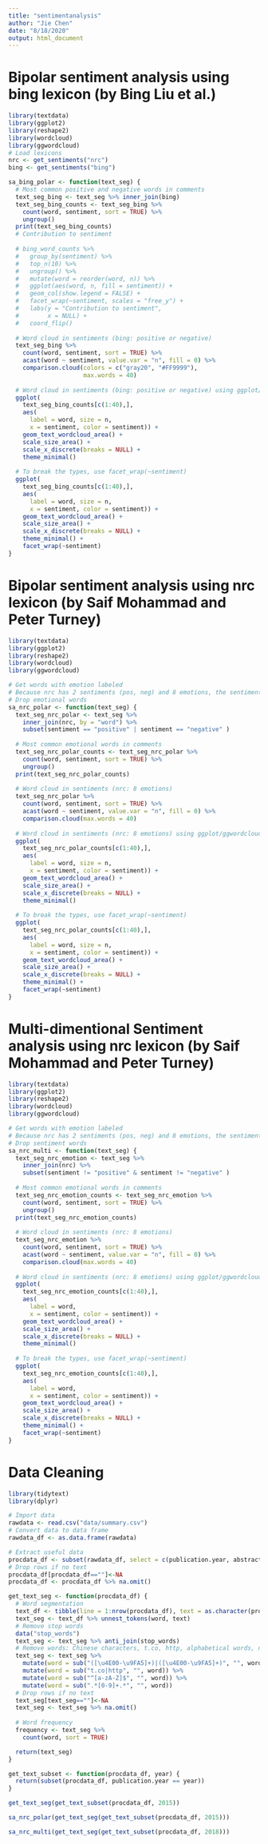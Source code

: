 ```yaml
---
title: "sentimentanalysis"
author: "Jie Chen"
date: "8/18/2020"
output: html_document
---
```


# Bipolar sentiment analysis using bing lexicon (by Bing Liu et al.)
```r
library(textdata)
library(ggplot2)
library(reshape2)
library(wordcloud)
library(ggwordcloud)
# Load lexicons
nrc <- get_sentiments("nrc")
bing <- get_sentiments("bing")

sa_bing_polar <- function(text_seg) {
  # Most common positive and negative words in comments
  text_seg_bing <- text_seg %>% inner_join(bing)
  text_seg_bing_counts <- text_seg_bing %>%
    count(word, sentiment, sort = TRUE) %>%
    ungroup()
  print(text_seg_bing_counts)
  # Contribution to sentiment
  
  # bing_word_counts %>%
  #   group_by(sentiment) %>%
  #   top_n(10) %>%
  #   ungroup() %>%
  #   mutate(word = reorder(word, n)) %>%
  #   ggplot(aes(word, n, fill = sentiment)) +
  #   geom_col(show.legend = FALSE) +
  #   facet_wrap(~sentiment, scales = "free_y") +
  #   labs(y = "Contribution to sentiment",
  #        x = NULL) +
  #   coord_flip()
  
  # Word cloud in sentiments (bing: positive or negative)
  text_seg_bing %>%
    count(word, sentiment, sort = TRUE) %>%
    acast(word ~ sentiment, value.var = "n", fill = 0) %>%
    comparison.cloud(colors = c("gray20", "#FF9999"),
                     max.words = 40)
  
  # Word cloud in sentiments (bing: positive or negative) using ggplot/ggwordcloud
  ggplot(
    text_seg_bing_counts[c(1:40),],
    aes(
      label = word, size = n,
      x = sentiment, color = sentiment)) +
    geom_text_wordcloud_area() +
    scale_size_area() +
    scale_x_discrete(breaks = NULL) +
    theme_minimal()
    
  # To break the types, use facet_wrap(~sentiment)
  ggplot(
    text_seg_bing_counts[c(1:40),],
    aes(
      label = word, size = n,
      x = sentiment, color = sentiment)) +
    geom_text_wordcloud_area() +
    scale_size_area() +
    scale_x_discrete(breaks = NULL) +
    theme_minimal() + 
    facet_wrap(~sentiment)
}

```

# Bipolar sentiment analysis using nrc lexicon (by Saif Mohammad and Peter Turney)

```r
library(textdata)
library(ggplot2)
library(reshape2)
library(wordcloud)
library(ggwordcloud)

# Get words with emotion labeled
# Because nrc has 2 sentiments (pos, neg) and 8 emotions, the sentiments and emotions overlap
# Drop emotional words
sa_nrc_polar <- function(text_seg) {
  text_seg_nrc_polar <- text_seg %>% 
    inner_join(nrc, by = "word") %>% 
    subset(sentiment == "positive" | sentiment == "negative" )
  
  # Most common emotional words in comments
  text_seg_nrc_polar_counts <- text_seg_nrc_polar %>%
    count(word, sentiment, sort = TRUE) %>%
    ungroup()
  print(text_seg_nrc_polar_counts)
  
  # Word cloud in sentiments (nrc: 8 emotions)
  text_seg_nrc_polar %>%
    count(word, sentiment, sort = TRUE) %>%
    acast(word ~ sentiment, value.var = "n", fill = 0) %>%
    comparison.cloud(max.words = 40)
  
  # Word cloud in sentiments (nrc: 8 emotions) using ggplot/ggwordcloud
  ggplot(
    text_seg_nrc_polar_counts[c(1:40),],
    aes(
      label = word, size = n,
      x = sentiment, color = sentiment)) +
    geom_text_wordcloud_area() +
    scale_size_area() +
    scale_x_discrete(breaks = NULL) +
    theme_minimal()
    
  # To break the types, use facet_wrap(~sentiment)
  ggplot(
    text_seg_nrc_polar_counts[c(1:40),],
    aes(
      label = word, size = n,
      x = sentiment, color = sentiment)) +
    geom_text_wordcloud_area() +
    scale_size_area() +
    scale_x_discrete(breaks = NULL) +
    theme_minimal() + 
    facet_wrap(~sentiment)
}
```

# Multi-dimentional Sentiment analysis using nrc lexicon (by Saif Mohammad and Peter Turney)
```r
library(textdata)
library(ggplot2)
library(reshape2)
library(wordcloud)
library(ggwordcloud)

# Get words with emotion labeled
# Because nrc has 2 sentiments (pos, neg) and 8 emotions, the sentiments and emotions overlap
# Drop sentiment words
sa_nrc_multi <- function(text_seg) {
  text_seg_nrc_emotion <- text_seg %>% 
    inner_join(nrc) %>% 
    subset(sentiment != "positive" & sentiment != "negative" )
  
  # Most common emotional words in comments
  text_seg_nrc_emotion_counts <- text_seg_nrc_emotion %>%
    count(word, sentiment, sort = TRUE) %>%
    ungroup()
  print(text_seg_nrc_emotion_counts)
  
  # Word cloud in sentiments (nrc: 8 emotions)
  text_seg_nrc_emotion %>%
    count(word, sentiment, sort = TRUE) %>%
    acast(word ~ sentiment, value.var = "n", fill = 0) %>%
    comparison.cloud(max.words = 40)
  
  # Word cloud in sentiments (nrc: 8 emotions) using ggplot/ggwordcloud
  ggplot(
    text_seg_nrc_emotion_counts[c(1:40),],
    aes(
      label = word,
      x = sentiment, color = sentiment)) +
    geom_text_wordcloud_area() +
    scale_size_area() +
    scale_x_discrete(breaks = NULL) +
    theme_minimal()
    
  # To break the types, use facet_wrap(~sentiment)
  ggplot(
    text_seg_nrc_emotion_counts[c(1:40),],
    aes(
      label = word,
      x = sentiment, color = sentiment)) +
    geom_text_wordcloud_area() +
    scale_size_area() +
    scale_x_discrete(breaks = NULL) +
    theme_minimal() + 
    facet_wrap(~sentiment)
}
```

# Data Cleaning

```r
library(tidytext)
library(dplyr)

# Import data
rawdata <- read.csv("data/summary.csv")
# Convert data to data frame
rawdata_df <- as.data.frame(rawdata)

# Extract useful data
procdata_df <- subset(rawdata_df, select = c(publication.year, abstract))
# Drop rows if no text
procdata_df[procdata_df==""]<-NA
procdata_df <- procdata_df %>% na.omit()

get_text_seg <- function(procdata_df) {
  # Word segmentation
  text_df <- tibble(line = 1:nrow(procdata_df), text = as.character(procdata_df$abstract))
  text_seg <- text_df %>% unnest_tokens(word, text)
  # Remove stop words
  data("stop_words")
  text_seg <- text_seg %>% anti_join(stop_words)
  # Remove words: Chinese characters, t.co, http, alphabetical words, numbers
  text_seg <- text_seg %>%
    mutate(word = sub("([\u4E00-\u9FA5]+)|([\u4E00-\u9FA5]+)", "", word)) %>%
    mutate(word = sub("t.co|http", "", word)) %>%
    mutate(word = sub("^[a-zA-Z]$", "", word)) %>%
    mutate(word = sub(".*[0-9]+.*", "", word))
  # Drop rows if no text
  text_seg[text_seg==""]<-NA
  text_seg <- text_seg %>% na.omit()
  
  # Word frequency
  frequency <- text_seg %>%
    count(word, sort = TRUE)

  return(text_seg)
}

get_text_subset <- function(procdata_df, year) {
  return(subset(procdata_df, publication.year == year))
}

get_text_seg(get_text_subset(procdata_df, 2015))

sa_nrc_polar(get_text_seg(get_text_subset(procdata_df, 2015)))

sa_nrc_multi(get_text_seg(get_text_subset(procdata_df, 2018)))

```